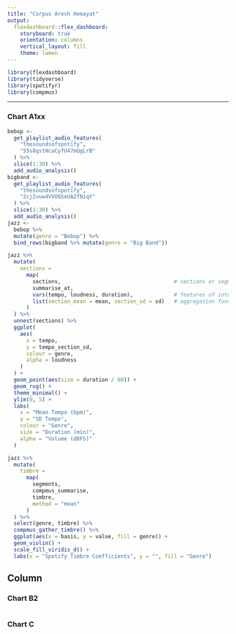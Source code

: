 ```yaml
---
title: "Corpus Aresh Hemayat"
output: 
  flexdashboard::flex_dashboard:
    storyboard: true
    orientation: columns
    vertical_layout: fill
    theme: lumen
---
```


```r
library(flexdashboard)
library(tidyverse)
library(spotifyr)
library(compmus)


```


-----------------------------------------------------------------------

### Chart A1xx

```r
bebop <-
  get_playlist_audio_features(
    "thesoundsofspotify",
    "55s8gstHcaCyfU47mQgLrB"
  ) %>%
  slice(1:30) %>%
  add_audio_analysis()
bigband <-
  get_playlist_audio_features(
    "thesoundsofspotify",
    "2cjIvuw4VVOQSeUAZfNiqY"
  ) %>%
  slice(1:30) %>%
  add_audio_analysis()
jazz <-
  bebop %>%
  mutate(genre = "Bebop") %>%
  bind_rows(bigband %>% mutate(genre = "Big Band"))

```

```r
jazz %>%
  mutate(
    sections =
      map(
        sections,                                    # sections or segments
        summarise_at,
        vars(tempo, loudness, duration),             # features of interest
        list(section_mean = mean, section_sd = sd)   # aggregation functions
      )
  ) %>%
  unnest(sections) %>%
  ggplot(
    aes(
      x = tempo,
      y = tempo_section_sd,
      colour = genre,
      alpha = loudness
    )
  ) +
  geom_point(aes(size = duration / 60)) +
  geom_rug() +
  theme_minimal() +
  ylim(0, 5) +
  labs(
    x = "Mean Tempo (bpm)",
    y = "SD Tempo",
    colour = "Genre",
    size = "Duration (min)",
    alpha = "Volume (dBFS)"
  )
```

```r
jazz %>%
  mutate(
    timbre =
      map(
        segments,
        compmus_summarise,
        timbre,
        method = "mean"
      )
  ) %>%
  select(genre, timbre) %>%
  compmus_gather_timbre() %>%
  ggplot(aes(x = basis, y = value, fill = genre)) +
  geom_violin() +
  scale_fill_viridis_d() +
  labs(x = "Spotify Timbre Coefficients", y = "", fill = "Genre")
```

Column {data-width=350}
-----------------------------------------------------------------------

### Chart B2

```r

```

### Chart C

```r

```

